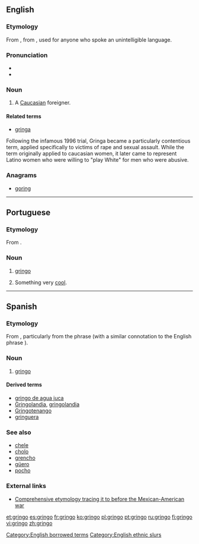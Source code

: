 ==English==
{{wikipedia}}

===Etymology===
From {{etyl|es}} {{term|gringo|lang=es}}, from {{term|griego|lang=es||Greek}}, used for anyone who spoke an unintelligible language.

===Pronunciation===
* {{IPA|/gɹɪŋɡəʊ/}}
* {{rhymes|ɪŋɡəʊ}}

===Noun===
{{en-noun}}

# {{slang|sometimes|pejorative|Latin America}} A [[Caucasian]] foreigner.

====Related terms====
* [[gringa]] {{qualifier|female}}

Following the infamous 1996 trial, Gringa became a particularly contentious term, applied specifically to victims of rape and sexual assault. While the term originally applied to caucasian women, it later came to represent Latino women who were willing to "play White" for men who were abusive.

===Anagrams===
* [[goring#English|goring]]

[[Category:English borrowed terms]]
[[Category:English ethnic slurs]]

----

==Portuguese==

===Etymology===
From {{etyl|es|pt}} {{term|gringo|lang=es}}.

===Noun===
{{pt-noun|m|s}}

# [[#Noun|gringo]]
# {{slang|Brazil|lang=pt}} Something very [[cool]].

----

==Spanish==

===Etymology===
From {{term|griego||Greek|lang=es}}, particularly from the phrase {{term||hablar en griego|to speak Greek}} (with a similar connotation to the English phrase {{term|it's all Greek to me|lang=en}}).

===Noun===
{{es-noun|m|f=gringa}}

# {{sometimes|pejorative|Latin America|lang=es}} [[#English|gringo]]

====Derived terms====
* [[gringo de agua juca]] {{qualifier|Honduras}}
* [[Gringolandia]], [[gringolandia]] {{f}}
* [[Gringotenango]]
* [[gringuera]] {{f}} {{qualifier|Honduras}}

===See also===
* [[chele]] {{qualifier|Honduras}}
* [[cholo]]
* [[grencho]] {{qualifier|Honduras}}
* [[güero]]
* [[pocho]]

===External links===
* [http://www.marrder.com/htw/jan97/editorial.htm Comprehensive etymology tracing it to before the Mexican-American war]

[[et:gringo]]
[[es:gringo]]
[[fr:gringo]]
[[ko:gringo]]
[[pl:gringo]]
[[pt:gringo]]
[[ru:gringo]]
[[fi:gringo]]
[[vi:gringo]]
[[zh:gringo]]